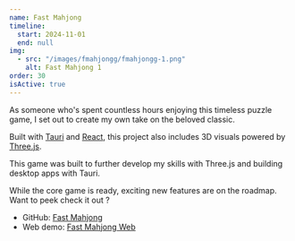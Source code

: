 ```yaml
---
name: Fast Mahjong
timeline:
  start: 2024-11-01
  end: null
img:
  - src: "/images/fmahjongg/fmahjongg-1.png"
    alt: Fast Mahjong 1
order: 30
isActive: true
---
```


As someone who's spent countless hours enjoying this timeless puzzle game, I set out to create my own take on the beloved classic.

Built with [Tauri](https://tauri.app) and [React](https://react.dev), this project also includes 3D visuals powered by [Three.js](https://threejs.org).

This game was built to further develop my skills with Three.js and building desktop apps with Tauri.

While the core game is ready, exciting new features are on the roadmap.
Want to peek check it out ?

- GitHub: [Fast Mahjong](https://github.com/JoeriKaiser/fmahjongg)
- Web demo: [Fast Mahjong Web](https://fmahjongg.vercel.app/)
